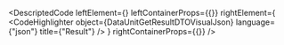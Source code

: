 
<DescriptedCode
  leftElement={<DataUnitGetResultDTODesc />}
  leftContainerProps={{}}
  rightElement={
    <CodeHighlighter
      object={DataUnitGetResultDTOVisualJson}
      language={"json"}
      title={"Result"}
    />
  }
  rightContainerProps={{}}
/>
